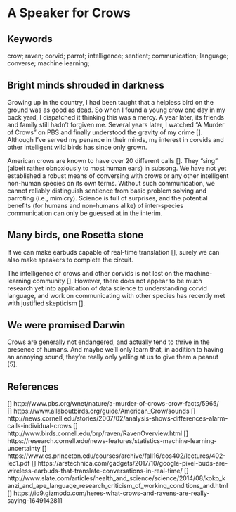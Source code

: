 # A Speaker for Crows {#speaker-for-the-crows}

## Keywords

crow; raven; corvid; parrot; intelligence; sentient; communication; language; converse; machine learning; 

## Bright minds shrouded in darkness

Growing up in the country, I had been taught that a helpless bird on the ground was as good as dead. So when I found a young crow one day in my back yard, I dispatched it thinking this was a mercy. A year later, its friends and family still hadn't forgiven me. Several years later, I watched "A Murder of Crows" on PBS and finally understood the gravity of my crime []. Although I've served my penance in their minds, my interest in corvids and other intelligent wild birds has since only grown. 

American crows are known to have over 20 different calls []. They "sing" (albeit rather obnoxiously to most human ears) in subsong. We have not yet established a robust means of conversing with crows or any other intelligent non-human species on its own terms. Without such communication, we cannot reliably distinguish sentience from basic problem solving and parroting (i.e., mimicry). Science is full of surprises, and the potential benefits (for humans and non-humans alike) of inter-species communication can only be guessed at in the interim. 

## Many birds, one Rosetta stone

If we can make earbuds capable of real-time translation [], surely we can also make speakers to complete the circuit.

The intelligence of crows and other corvids is not lost on the machine-learning community []. However, there does not appear to be much research yet into application of data science to understanding corvid language, and work on communicating with other species has recently met with justified skepticism []. 

 

## We were promised Darwin

Crows are generally not endangered, and actually tend to thrive in the presence of humans. And maybe we'll only learn that, in addition to having an annoying sound, they're really only yelling at us to give them a peanut [5].

## References

[] http://www.pbs.org/wnet/nature/a-murder-of-crows-crow-facts/5965/  
[] https://www.allaboutbirds.org/guide/American_Crow/sounds
[] http://news.cornell.edu/stories/2007/02/analysis-shows-differences-alarm-calls-individual-crows
[] http://www.birds.cornell.edu/brp/raven/RavenOverview.html
[] https://research.cornell.edu/news-features/statistics-machine-learning-uncertainty
[] https://www.cs.princeton.edu/courses/archive/fall16/cos402/lectures/402-lec1.pdf
[] https://arstechnica.com/gadgets/2017/10/google-pixel-buds-are-wireless-earbuds-that-translate-conversations-in-real-time/
[] http://www.slate.com/articles/health_and_science/science/2014/08/koko_kanzi_and_ape_language_research_criticism_of_working_conditions_and.html
[] https://io9.gizmodo.com/heres-what-crows-and-ravens-are-really-saying-1649142811
